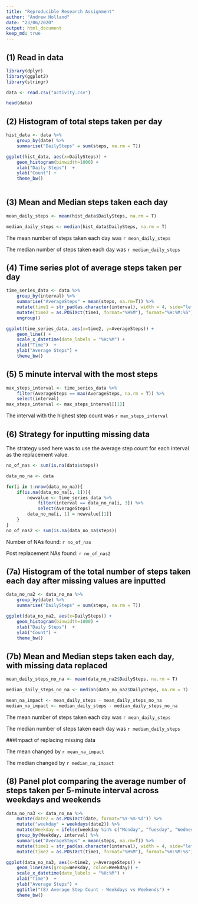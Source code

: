 ```yaml
---
title: "Reproducible Research Assignment"
author: "Andrew Holland"
date: "23/06/2020"
output: html_document
keep_md: true
---
```


## (1) Read in data

```r
library(dplyr)
library(ggplot2)
library(stringr)

data <- read.csv("activity.csv")

head(data)
```

## (2) Histogram of total steps taken per day

```r
hist_data <- data %>%
    group_by(date) %>%
    summarise("DailySteps" = sum(steps, na.rm = T))

ggplot(hist_data, aes(x=DailySteps)) + 
    geom_histogram(binwidth=1000) +
    xlab("Daily Steps")  +
    ylab("Count") +
    theme_bw()
    
```

## (3) Mean and Median steps taken each day

```r
mean_daily_steps <- mean(hist_data$DailySteps, na.rm = T)

median_daily_steps <- median(hist_data$DailySteps, na.rm = T)

```

The mean number of steps taken each day was `r mean_daily_steps`

The median number of steps taken each day was `r median_daily_steps`

## (4) Time series plot of average steps taken per day

```r
time_series_data <- data %>%
    group_by(interval) %>%
    summarise("AverageSteps" = mean(steps, na.rm=T)) %>%
    mutate(time1 = str_pad(as.character(interval), width = 4, side="left", pad = "0")) %>%
    mutate(time2 = as.POSIXct(time1, format="%H%M"), format="%H:%M:%S") %>%
    ungroup()

ggplot(time_series_data, aes(x=time2, y=AverageSteps)) +
    geom_line() +
    scale_x_datetime(date_labels = "%H:%M") +
    xlab("Time")  +
    ylab("Average Steps") +
    theme_bw()

```


## (5) 5 minute interval with the most steps

```r
max_steps_interval <- time_series_data %>%
    filter(AverageSteps == max(AverageSteps, na.rm = T)) %>%
    select(interval)
max_steps_interval <- max_steps_interval[[1]]

```

The interval with the highest step count was `r max_steps_interval`

## (6) Strategy for inputting missing data

The strategy used here was to use the average step count for each interval as the replacement value.

```r
no_of_nas <- sum(is.na(data$steps))

data_no_na <- data

for(i in 1:nrow(data_no_na)){
    if(is.na(data_no_na[i, 1])){
        newvalue <- time_series_data %>%
            filter(interval == data_no_na[i, 3]) %>%
            select(AverageSteps)
        data_no_na[i, 1] = newvalue[[1]]
    }
}
no_of_nas2 <- sum(is.na(data_no_na$steps))

```

Number of NAs found: `r no_of_nas`

Post replacement NAs found: `r no_of_nas2`

## (7a) Histogram of the total number of steps taken each day after missing values are inputted

```r
data_no_na2 <- data_no_na %>%
    group_by(date) %>%
    summarise("DailySteps" = sum(steps, na.rm = T))

ggplot(data_no_na2, aes(x=DailySteps)) + 
    geom_histogram(binwidth=1000) +
    xlab("Daily Steps")  +
    ylab("Count") +
    theme_bw()
```

## (7b) Mean and Median steps taken each day, with missing data replaced

```r
mean_daily_steps_no_na <- mean(data_no_na2$DailySteps, na.rm = T)

median_daily_steps_no_na <- median(data_no_na2$DailySteps, na.rm = T)

mean_na_impact <- mean_daily_steps - mean_daily_steps_no_na
median_na_impact <- median_daily_steps - median_daily_steps_no_na

```

The mean number of steps taken each day was `r mean_daily_steps`

The median number of steps taken each day was `r median_daily_steps`

###Impact of replacing missing data

The mean changed by `r mean_na_impact`

The median changed by `r median_na_impact`

## (8) Panel plot comparing the average number of steps taken per 5-minute interval across weekdays and weekends

```r
data_no_na3 <- data_no_na %>%
    mutate(date2 = as.POSIXct(date, format="%Y-%m-%d")) %>%
    mutate("weekday" = weekdays(date2)) %>%
    mutate(Weekday = ifelse(weekday %in% c("Monday", "Tuesday", "Wednesday","Thursday", "Friday"), "Weekday", "Weekend")) %>%
    group_by(Weekday, interval) %>%
    summarise("AverageSteps" = mean(steps, na.rm=T)) %>%
    mutate(time1 = str_pad(as.character(interval), width = 4, side="left", pad = "0")) %>%
    mutate(time2 = as.POSIXct(time1, format="%H%M"), format="%H:%M:%S")

ggplot(data_no_na3, aes(x=time2, y=AverageSteps)) +
    geom_line(aes(group=Weekday, color=Weekday)) +
    scale_x_datetime(date_labels = "%H:%M") +
    xlab("Time")  +
    ylab("Average Steps") +
    ggtitle("(8) Average Step Count - Weekdays vs Weekends") +
    theme_bw()
```






